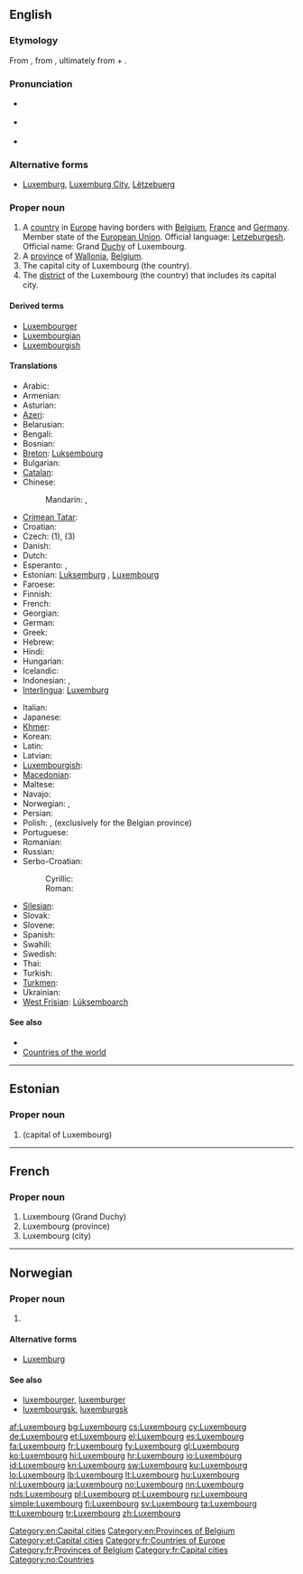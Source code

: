 ==English==
{{wikipedia}}
===Etymology===
From {{etyl|gmh|en}} {{term|Luccelemburc|lang=gmh}}, from {{etyl|goh|en}} {{term|Lucilinburhuc|lang=goh}}, ultimately from {{term|lucilem||little}} + {{term|burg||castle}}.

===Pronunciation===
* {{a|UK}} {{IPA|/ˈlʌk.səm.bɜːɡ/}}
* {{a|US}} {{IPA|/ˈlʌk.səm.bɝɡ/}}
* {{audio|en-us-Luxembourg.ogg|Audio (US)}}

===Alternative forms===
* [[Luxemburg]], [[Luxemburg City]], [[Lëtzebuerg]]

===Proper noun===
{{en-proper noun}}

# A [[country]] in [[Europe]] having borders with [[Belgium]], [[France]] and [[Germany]]. Member state of the [[European Union]]. Official language: [[Letzeburgesh]]. Official name: Grand [[Duchy]] of Luxembourg.
# A [[province]] of [[Wallonia]], [[Belgium]].
# The capital city of Luxembourg (the country).
# The [[district]] of the Luxembourg (the country) that includes its capital city.

====Derived terms====
* [[Luxembourger]]
* [[Luxembourgian]]
* [[Luxembourgish]]

====Translations====
{{trans-top|country, city, province, district}}
* Arabic: {{t|ar|لوكسمبورغ|m|tr=luksambuurgh}}
* Armenian: {{t-|hy|Լյուքսեմբուրգ|tr=Lyuk'semburg}}
* Asturian: {{t|ast|Luxemburgu|m}}
* [[Azeri]]: {{t|az|Lüksemburq}}
* Belarusian: {{t-|be|Люксембург|m|tr=Ljuksembúrh|xs=Belarusian}}
* Bengali: {{t-|bn|লুক্সেমবুর্গ|tr=luksemburg}}
* Bosnian: {{t-|bs|Luksemburg|m}}
* [[Breton]]: [[Luksembourg]]
* Bulgarian: {{t+|bg|Люксембург|m|tr=Ljuksemburg}}
* [[Catalan]]: {{t|ca|Luxemburg|m}}
* Chinese:
*: Mandarin: {{t-|cmn|盧森堡|sc=Hani}}, {{t-|cmn|卢森堡|tr=Lúsēnbǎo|sc=Hani}}
* [[Crimean Tatar]]: {{tø|crh|Lüksemburg}}
* Croatian: {{t+|hr|Luksemburg|m}}
* Czech: {{t+|cs|Lucembursko|n}} (1), {{t|cs|Lucemburk|m}} (3)
* Danish: {{t-|da|Luxembourg}}
* Dutch: {{t+|nl|Luxemburg|n}}
* Esperanto: {{t-|eo|Luksemburgio|xs=Esperanto}}, {{t-|eo|Luksemburgo|xs=Esperanto}}
* Estonian: [[Luksemburg]] {{qualifier|country}}, [[#Estonian|Luxembourg]] {{qualifier|city}}
* Faroese: {{t|fo|Luksemburg|n}}
* Finnish: {{t+|fi|Luxemburg}}
* French: {{t+|fr|Luxembourg|m}}
* Georgian: {{t|ka|ლუქსემბურგის|tr=luksemburgi|sc=Geor|xs=Georgian}}
* German: {{t+|de|Luxemburg|n}}
* Greek: {{t+|el|Λουξεμβούργο|n|tr=Louksemvoúrgo}}
* Hebrew: {{t|he|לוקסמבורג|m|tr=luksemburg}}
* Hindi: {{t|hi|लक्ज़मबर्ग|tr=lakzambarg|sc=Deva}}
* Hungarian: {{t+|hu|Luxemburg}}
* Icelandic: {{t+|is|Lúxemborg}}
* Indonesian: {{t-|id|Luxemburg|xs=Indonesian}}, {{t-|id|Luksemburg|xs=Indonesian}}
* [[Interlingua]]: [[Luxemburg]]
{{trans-mid}}
* Italian: {{t+|it|Lussemburgo}}
* Japanese: {{t+|ja|ルクセンブルク|tr=Rukusenburuku}}
* [[Khmer]]: {{t|km|លុចសំបួ|tr=luch som bour|sc=Khmr}}
* Korean: {{t|ko|룩셈부르크|tr=Luksembureukeu}}
* Latin: {{t|la|Luxemburgum}}
* Latvian: {{t+|lv|Luksemburga|f|xs=Latvian}}
* [[Luxembourgish]]: {{t|lb|Lëtzebuerg|n}}
* [[Macedonian]]: {{t+|mk|Луксембург|m|tr=Lúksemburg}}
* Maltese: {{t-|mt|Lussemburgu|xs=Maltese}}
* Navajo: {{tø|nv|Látsębooʼ}}
* Norwegian: {{t+|no|Luxembourg}}, {{t-|no|Luxemburg}}
* Persian: {{t|fa|لوکزامبورگ|tr=Lukzâmburg}}
* Polish: {{t+|pl|Luksemburg|m}}, {{t+|pl|Luksemburgia|f}} (exclusively for the Belgian province)
* Portuguese: {{t+|pt|Luxemburgo|m}}
* Romanian: {{t+|ro|Luxemburg|n}}
* Russian: {{t+|ru|Люксембург|tr=Ljuksembúrg}}
* Serbo-Croatian:
*: Cyrillic: {{t|sh|Луксембург|m|sc=Cyrl|xs=Serbo-Croatian}}
*: Roman: {{t|sh|Luksemburg|m|xs=Serbo-Croatian}}
* [[Silesian]]: {{tø|szl|Luksymburg|m}}
* Slovak: {{t|sk|Luxembursko|n}}
* Slovene: {{t|sl|Luksemburg|m}}
* Spanish: {{t+|es|Luxemburgo|m}}
* Swahili: {{t|sw|Lasembagi}}
* Swedish: {{t+|sv|Luxemburg}}
* Thai: {{t|th|ลักเซมเบิร์ก|tr=láksaymbèrk}}
* Turkish: {{t+|tr|Lüksemburg}}
* [[Turkmen]]: {{t|tk|Lýuksemburg}}
* Ukrainian: {{t+|uk|Люксембург|m|tr=Ljuksembúrh|xs=Ukrainian}}
* [[West Frisian]]: [[Lúksemboarch]]
{{trans-bottom}}

====See also====
* {{list|en|countries of Europe}}
* [[Appendix:Countries of the world|Countries of the world]]

[[Category:en:Capital cities]]
[[Category:en:Provinces of Belgium]]

----

==Estonian==

===Proper noun===
{{head|et|proper noun}}

# {{l|en|Luxembourg}} (capital of Luxembourg)

[[Category:et:Capital cities]]

----

==French==

===Proper noun===
{{fr-proper noun|m}}

# Luxembourg (Grand Duchy)
# Luxembourg (province)
# Luxembourg (city)

[[Category:fr:Countries of Europe]]
[[Category:fr:Provinces of Belgium]]
[[Category:fr:Capital cities]]

----

==Norwegian==

===Proper noun===
{{head|no|proper noun}}

# {{l|en|Luxembourg}}

====Alternative forms====
* [[Luxemburg]]

====See also====
* [[luxembourger]], [[luxemburger]]
* [[luxembourgsk]], [[luxemburgsk]]

[[Category:no:Countries]]

[[af:Luxembourg]]
[[bg:Luxembourg]]
[[cs:Luxembourg]]
[[cy:Luxembourg]]
[[de:Luxembourg]]
[[et:Luxembourg]]
[[el:Luxembourg]]
[[es:Luxembourg]]
[[fa:Luxembourg]]
[[fr:Luxembourg]]
[[fy:Luxembourg]]
[[gl:Luxembourg]]
[[ko:Luxembourg]]
[[hi:Luxembourg]]
[[hr:Luxembourg]]
[[io:Luxembourg]]
[[id:Luxembourg]]
[[kn:Luxembourg]]
[[sw:Luxembourg]]
[[ku:Luxembourg]]
[[lo:Luxembourg]]
[[lb:Luxembourg]]
[[lt:Luxembourg]]
[[hu:Luxembourg]]
[[nl:Luxembourg]]
[[ja:Luxembourg]]
[[no:Luxembourg]]
[[nn:Luxembourg]]
[[nds:Luxembourg]]
[[pl:Luxembourg]]
[[pt:Luxembourg]]
[[ru:Luxembourg]]
[[simple:Luxembourg]]
[[fi:Luxembourg]]
[[sv:Luxembourg]]
[[ta:Luxembourg]]
[[tt:Luxembourg]]
[[tr:Luxembourg]]
[[zh:Luxembourg]]